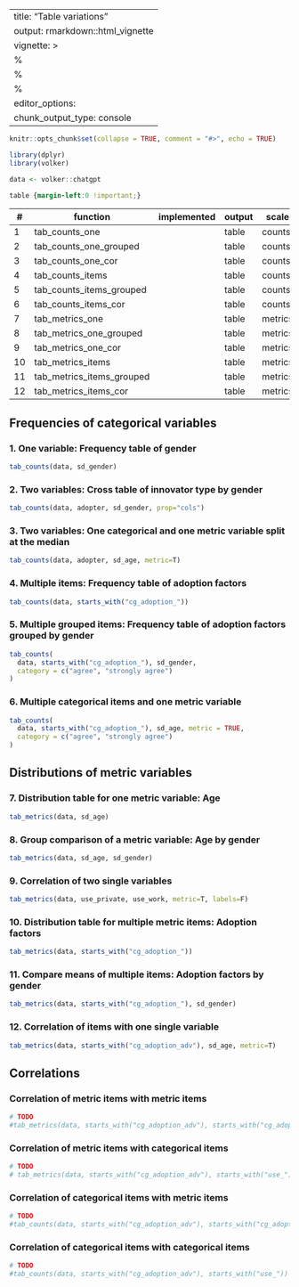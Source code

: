 
---
title: "Table variations"
output: rmarkdown::html_vignette
vignette: >
  %\VignetteIndexEntry{Table variations}
  %\VignetteEncoding{UTF-8}
  %\VignetteEngine{knitr::rmarkdown}
editor_options: 
  chunk_output_type: console
---

```r
knitr::opts_chunk$set(collapse = TRUE, comment = "#>", echo = TRUE)

library(dplyr)
library(volker)

data <- volker::chatgpt

```

```css
table {margin-left:0 !important;}
```


| \#     | function                  | implemented | output | scale    | columns   | crossings   |
|--------|---------------------------|-------------|--------|----------|-----------|-------------|
| 1      | tab_counts_one            |             | table  | counts   | one       |             |
| 2      | tab_counts_one_grouped    |             | table  | counts   | one       | grouped     |
| 3      | tab_counts_one_cor        |             | table  | counts   | one       | correlated  |
| 4      | tab_counts_items          |             | table  | counts   | multiple  |             |
| 5      | tab_counts_items_grouped  |             | table  | counts   | multiple  | grouped     |
| 6      | tab_counts_items_cor      |             | table  | counts   | multiple  | correlated  |
| 7      | tab_metrics_one           |             | table  | metrics  | one       |             |
| 8      | tab_metrics_one_grouped   |             | table  | metrics  | one       | grouped     |
| 9      | tab_metrics_one_cor       |             | table  | metrics  | one       | correlated  |
| 10     | tab_metrics_items         |             | table  | metrics  | multiple  |             |
| 11     | tab_metrics_items_grouped |             | table  | metrics  | multiple  | grouped     |
| 12     | tab_metrics_items_cor     |             | table  | metrics  | multiple  | correlated  |


## Frequencies of categorical variables

### 1. One variable: Frequency table of gender

```r
tab_counts(data, sd_gender)
```

### 2. Two variables: Cross table of innovator type by gender
```r
tab_counts(data, adopter, sd_gender, prop="cols")
```


### 3. Two variables: One categorical and one metric variable split at the median
```r
tab_counts(data, adopter, sd_age, metric=T)
```

### 4. Multiple items: Frequency table of adoption factors
```r
tab_counts(data, starts_with("cg_adoption_"))
```

### 5. Multiple grouped items: Frequency table of adoption factors grouped by gender
```r
tab_counts(
  data, starts_with("cg_adoption_"), sd_gender, 
  category = c("agree", "strongly agree")
)
```

### 6. Multiple categorical items and one metric variable
```r

tab_counts(
  data, starts_with("cg_adoption_"), sd_age, metric = TRUE,
  category = c("agree", "strongly agree")
)

```

## Distributions of metric variables

### 7. Distribution table for one metric variable: Age
```r
tab_metrics(data, sd_age)
```

### 8. Group comparison of a metric variable: Age by gender

```r
tab_metrics(data, sd_age, sd_gender)
```

### 9. Correlation of two single variables
```r
tab_metrics(data, use_private, use_work, metric=T, labels=F)
```

### 10. Distribution table for multiple metric items: Adoption factors
```r
tab_metrics(data, starts_with("cg_adoption_"))
```


### 11. Compare means of multiple items: Adoption factors by gender
```r
tab_metrics(data, starts_with("cg_adoption_"), sd_gender)
```

### 12. Correlation of items with one single variable

```r
tab_metrics(data, starts_with("cg_adoption_adv"), sd_age, metric=T)
```

## Correlations

### Correlation of metric items with metric items

```r
# TODO
#tab_metrics(data, starts_with("cg_adoption_adv"), starts_with("cg_adoption_adv"), metric = TRUE)
```

### Correlation of metric items with categorical items

```r
# TODO
# tab_metrics(data, starts_with("cg_adoption_adv"), starts_with("use_"))
```


### Correlation of categorical items with metric items

```r
# TODO
#tab_counts(data, starts_with("cg_adoption_adv"), starts_with("cg_adoption_adv"), metric = TRUE)
```

### Correlation of categorical items with categorical items

```r
# TODO
#tab_counts(data, starts_with("cg_adoption_adv"), starts_with("use_"))
```


